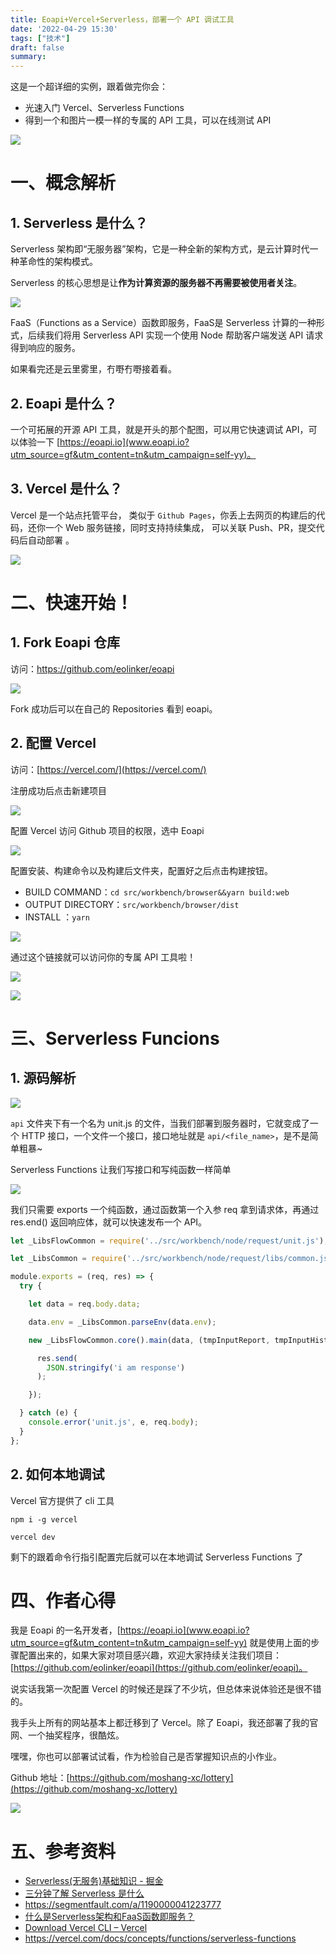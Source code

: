 ```yaml
---
title: Eoapi+Vercel+Serverless，部署一个 API 调试工具
date: '2022-04-29 15:30'
tags: ["技术"]
draft: false
summary: 
---
```

这是一个超详细的实例，跟着做完你会：

- 光速入门 Vercel、Serverless Functions
- 得到一个和图片一模一样的专属的 API 工具，可以在线测试 API

![](https://docs.eoapi.io/images/eoapi-demo.png)


# 一、概念解析

## 1. Serverless 是什么？

Serverless 架构即“无服务器”架构，它是一种全新的架构方式，是云计算时代一种革命性的架构模式。

Serverless 的核心思想是让**作为计算资源的服务器不再需要被使用者关注**。

![](https://images.scar.site/20220606091150.png)

FaaS（Functions as a Service）函数即服务，FaaS是 Serverless 计算的一种形式，后续我们将用 Serverless API 实现一个使用 Node 帮助客户端发送 API 请求得到响应的服务。

如果看完还是云里雾里，冇嘢冇嘢接着看。

## 2. Eoapi 是什么？

一个可拓展的开源 API 工具，就是开头的那个配图，可以用它快速调试 API，可以体验一下 [https://eoapi.io](www.eoapi.io?utm_source=gf&utm_content=tn&utm_campaign=self-yy)。
 ## 3. Vercel 是什么？

Vercel 是一个站点托管平台， 类似于 `Github Pages`，你丢上去网页的构建后的代码，还你一个 Web 服务链接，同时支持持续集成， 可以关联 Push、PR，提交代码后自动部署 。

![](https://images.scar.site/20220606091306.png)

# 二、快速开始！

## 1. Fork Eoapi 仓库

访问：https://github.com/eolinker/eoapi

![](https://images.scar.site/20220606091540.png)

Fork 成功后可以在自己的 Repositories 看到 eoapi。

## 2. 配置 Vercel

访问：[https://vercel.com/](https://vercel.com/)

注册成功后点击新建项目

![](https://images.scar.site/20220606091607.png)

配置 Vercel 访问 Github 项目的权限，选中 Eoapi

![](https://images.scar.site/20220606091617.png)


配置安装、构建命令以及构建后文件夹，配置好之后点击构建按钮。

-   BUILD COMMAND：`cd src/workbench/browser&&yarn build:web`
-   OUTPUT DIRECTORY：`src/workbench/browser/dist`
-   INSTALL ：`yarn`

![](https://images.scar.site/20220606091636.png)

通过这个链接就可以访问你的专属 API 工具啦！

![](https://images.scar.site/20220606091649.png)

![](https://docs.eoapi.io/images/eoapi-demo.png)




# 三、Serverless Funcions

## 1. 源码解析

![](https://images.scar.site/20220606091717.png)


`api` 文件夹下有一个名为 unit.js 的文件，当我们部署到服务器时，它就变成了一个 HTTP 接口，一个文件一个接口，接口地址就是 `api/<file_name>`，是不是简单粗暴~

Serverless Functions 让我们写接口和写纯函数一样简单

![](https://images.scar.site/20221110121119.png)

我们只需要 exports 一个纯函数，通过函数第一个入参 req 拿到请求体，再通过 res.end() 返回响应体，就可以快速发布一个 API。

```javascript
let _LibsFlowCommon = require('../src/workbench/node/request/unit.js');

let _LibsCommon = require('../src/workbench/node/request/libs/common.js');

module.exports = (req, res) => {
  try {

    let data = req.body.data;

    data.env = _LibsCommon.parseEnv(data.env);

    new _LibsFlowCommon.core().main(data, (tmpInputReport, tmpInputHistory) => {

      res.send(
        JSON.stringify('i am response')
      );

    });

  } catch (e) {
    console.error('unit.js', e, req.body);
  }
};
```
## 2. 如何本地调试

Vercel 官方提供了 cli 工具

```
npm i -g vercel

vercel dev
```

剩下的跟着命令行指引配置完后就可以在本地调试 Serverless Functions 了

# 四、作者心得
我是 Eoapi 的一名开发者，[https://eoapi.io](www.eoapi.io?utm_source=gf&utm_content=tn&utm_campaign=self-yy) 就是使用上面的步骤配置出来的，如果大家对项目感兴趣，欢迎大家持续关注我们项目：[https://github.com/eolinker/eoapi](https://github.com/eolinker/eoapi)。

说实话我第一次配置 Vercel 的时候还是踩了不少坑，但总体来说体验还是很不错的。

我手头上所有的网站基本上都迁移到了 Vercel。除了 Eoapi，我还部署了我的官网、一个抽奖程序，很酷炫。

嘿嘿，你也可以部署试试看，作为检验自己是否掌握知识点的小作业。

Github 地址：[https://github.com/moshang-xc/lottery](https://github.com/moshang-xc/lottery)

![](https://images.scar.site/20220606091937.png)

# 五、参考资料

-   [Serverless(无服务)基础知识 - 掘金](https://juejin.cn/post/6844903904224903181#heading-0)
-   [三分钟了解 Serverless 是什么](https://zhuanlan.zhihu.com/p/340882159)
-   https://segmentfault.com/a/1190000041223777
-   [什么是Serverless架构和FaaS函数即服务？](https://zhuanlan.zhihu.com/p/31386919)
-   [Download Vercel CLI – Vercel](https://vercel.com/cli)
-   https://vercel.com/docs/concepts/functions/serverless-functions
